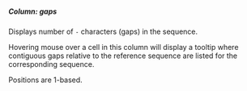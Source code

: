 ##### Column: gaps

Displays number of `-` characters (gaps) in the sequence.

Hovering mouse over a cell in this column will display a tooltip where contiguous gaps relative to the reference sequence are listed for the corresponding sequence.

Positions are 1-based.
